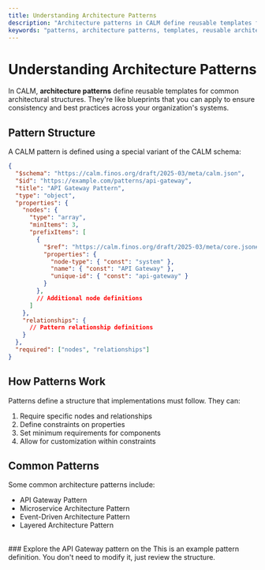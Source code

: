```yaml
---
title: Understanding Architecture Patterns
description: "Architecture patterns in CALM define reusable templates for common architectural structures. They help ensure consistency and best practices across your organization."
keywords: "patterns, architecture patterns, templates, reusable architectures"
---
```


# Understanding Architecture Patterns

In CALM, **architecture patterns** define reusable templates for common architectural structures. They're like blueprints that you can apply to ensure consistency and best practices across your organization's systems.

## Pattern Structure

A CALM pattern is defined using a special variant of the CALM schema:

```json
{
  "$schema": "https://calm.finos.org/draft/2025-03/meta/calm.json",
  "$id": "https://example.com/patterns/api-gateway",
  "title": "API Gateway Pattern",
  "type": "object",
  "properties": {
    "nodes": {
      "type": "array",
      "minItems": 3,
      "prefixItems": [
        {
          "$ref": "https://calm.finos.org/draft/2025-03/meta/core.json#/defs/node",
          "properties": {
            "node-type": { "const": "system" },
            "name": { "const": "API Gateway" },
            "unique-id": { "const": "api-gateway" }
          }
        },
        // Additional node definitions
      ]
    },
    "relationships": {
      // Pattern relationship definitions
    }
  },
  "required": ["nodes", "relationships"]
}
```

## How Patterns Work

Patterns define a structure that implementations must follow. They can:

1. Require specific nodes and relationships
2. Define constraints on properties
3. Set minimum requirements for components
4. Allow for customization within constraints

## Common Patterns

Some common architecture patterns include:

- API Gateway Pattern
- Microservice Architecture Pattern
- Event-Driven Architecture Pattern
- Layered Architecture Pattern

<br/>
### Explore the API Gateway pattern on the <SideEditorLink text="right side!"/> 
This is an example pattern definition. You don't need to modify it, just review the structure.